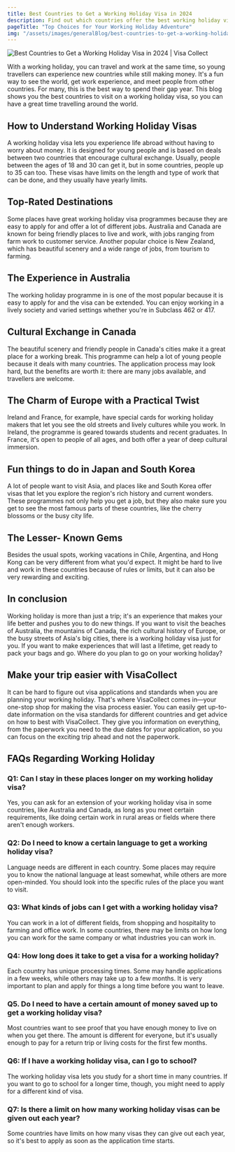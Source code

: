 ```yaml
---
title: Best Countries to Get a Working Holiday Visa in 2024
description: Find out which countries offer the best working holiday visas in 2024. Discover exciting destinations, gain valuable work experience, and enjoy a year abroad. Start planning your adventure now!
pageTitle: "Top Choices for Your Working Holiday Adventure"
img: "/assets/images/generalBlog/best-countries-to-get-a-working-holiday-visa-in-2024.webp"
---
```


<BlogContentHero className="mt-0">
    <img
        src="/assets/images/generalBlog/best-countries-to-get-a-working-holiday-visa-in-2024.webp"
        alt="Best Countries to Get a Working Holiday Visa in 2024 | Visa Collect"
    />
</BlogContentHero>

With a working holiday, you can travel and work at the same time, so young travellers can experience new countries while still making money. It's a fun way to see the world, get work experience, and meet people from other countries. For many, this is the best way to spend their gap year. This blog shows you the best countries to visit on a working holiday visa, so you can have a great time travelling around the world.

## How to Understand Working Holiday Visas

A working holiday visa lets you experience life abroad without having to worry about money. It is designed for young people and is based on deals between two countries that encourage cultural exchange. Usually, people between the ages of 18 and 30 can get it, but in some countries, people up to 35 can too. These visas have limits on the length and type of work that can be done, and they usually have yearly limits.

## Top-Rated Destinations

Some places have great working holiday visa programmes because they are easy to apply for and offer a lot of different jobs. Australia and Canada are known for being friendly places to live and work, with jobs ranging from farm work to customer service. Another popular choice is New Zealand, which has beautiful scenery and a wide range of jobs, from tourism to farming.

## The Experience in Australia

The working holiday programme in <LinkText text="Australia" href="/au"/> is one of the most popular because it is easy to apply for and the visa can be extended. You can enjoy working in a lively society and varied settings whether you're in Subclass 462 or 417.

## Cultural Exchange in Canada

The beautiful scenery and friendly people in Canada's cities make it a great place for a working break. This programme can help a lot of young people because it deals with many countries. The application process may look hard, but the benefits are worth it: there are many jobs available, and travellers are welcome.

## The Charm of Europe with a Practical Twist

Ireland and France, for example, have special cards for working holiday makers that let you see the old streets and lively cultures while you work. In Ireland, the programme is geared towards students and recent graduates. In France, it's open to people of all ages, and both offer a year of deep cultural immersion.

## Fun things to do in Japan and South Korea

A lot of people want to visit Asia, and places like <LinkText text="Japan" href="/jp"/> and South Korea offer visas that let you explore the region's rich history and current wonders. These programmes not only help you get a job, but they also make sure you get to see the most famous parts of these countries, like the cherry blossoms or the busy city life.

## The Lesser- Known Gems

Besides the usual spots, working vacations in Chile, Argentina, and Hong Kong can be very different from what you'd expect. It might be hard to live and work in these countries because of rules or limits, but it can also be very rewarding and exciting.

## In conclusion

Working holiday is more than just a trip; it's an experience that makes your life better and pushes you to do new things. If you want to visit the beaches of Australia, the mountains of Canada, the rich cultural history of Europe, or the busy streets of Asia's big cities, there is a working holiday visa just for you. If you want to make experiences that will last a lifetime, get ready to pack your bags and go. Where do you plan to go on your working holiday?

## Make your trip easier with VisaCollect

It can be hard to figure out visa applications and standards when you are planning your working holiday. That's where VisaCollect comes in—your one-stop shop for making the visa process easier. You can easily get up-to-date information on the visa standards for different countries and get advice on how to best <LinkText text="apply for a visa" href="/"/> with VisaCollect. They give you information on everything, from the paperwork you need to the due dates for your application, so you can focus on the exciting trip ahead and not the paperwork.

## FAQs Regarding Working Holiday

### Q1: Can I stay in these places longer on my working holiday visa?

Yes, you can ask for an extension of your working holiday visa in some countries, like Australia and Canada, as long as you meet certain requirements, like doing certain work in rural areas or fields where there aren't enough workers.

### Q2: Do I need to know a certain language to get a working holiday visa?

Language needs are different in each country. Some places may require you to know the national language at least somewhat, while others are more open-minded. You should look into the specific rules of the place you want to visit.

### Q3: What kinds of jobs can I get with a working holiday visa?

You can work in a lot of different fields, from shopping and hospitality to farming and office work. In some countries, there may be limits on how long you can work for the same company or what industries you can work in.

### Q4: How long does it take to get a visa for a working holiday?

Each country has unique processing times. Some may handle applications in a few weeks, while others may take up to a few months. It is very important to plan and apply for things a long time before you want to leave.

### Q5. Do I need to have a certain amount of money saved up to get a working holiday visa?

Most countries want to see proof that you have enough money to live on when you get there. The amount is different for everyone, but it's usually enough to pay for a return trip or living costs for the first few months.

### Q6: If I have a working holiday visa, can I go to school?

The working holiday visa lets you study for a short time in many countries. If you want to go to school for a longer time, though, you might need to apply for a different kind of visa.

### Q7: Is there a limit on how many working holiday visas can be given out each year?

Some countries have limits on how many visas they can give out each year, so it's best to apply as soon as the application time starts.
